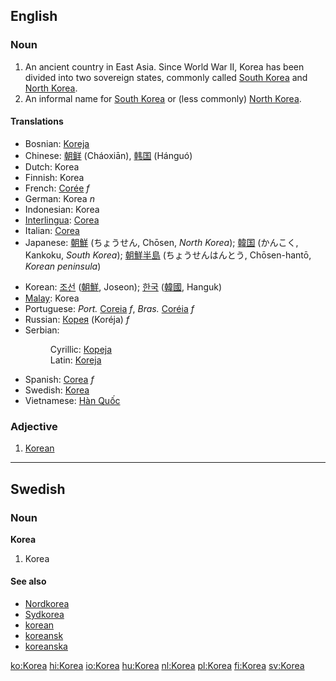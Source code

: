 {{See|korea}}
==English==

===Noun===
#An ancient country in East Asia.  Since World War II, Korea has been divided into two sovereign states, commonly called [[South Korea]] and [[North Korea]].
#An informal name for [[South Korea]] or (less commonly) [[North Korea]].

====Translations====
{{top}}
*Bosnian: [[Koreja#Bosnian|Koreja]] {{f}}
*Chinese: [[朝鲜]] (Cháoxiān), [[韩国]] (Hánguó)
*Dutch: Korea
*Finnish: Korea
*French: [[Corée]] ''f''
*German: Korea ''n''
*Indonesian: Korea
*[[Interlingua]]: [[Corea]]
*Italian: [[Corea]]
*Japanese: [[朝]][[鮮]] (ちょうせん, Chōsen, ''North Korea''); [[韓国]] (かんこく, Kankoku, ''South Korea''); [[朝]][[鮮]][[半]][[島]] (ちょうせんはんとう, Chōsen-hantō, ''Korean peninsula'')
{{mid}}
*Korean: [[조선]] ([[朝鮮]], Joseon); [[한국]] ([[韓]][[國]], Hanguk)
*[[Malay]]: Korea
*Portuguese: ''Port.'' [[Coreia]] ''f'', ''Bras.'' [[Coréia]] ''f''
*Russian: [[Корея]] (Koréja) ''f''
*Serbian:
*:Cyrillic: [[Кореја#Serbian|Кореја]] {{f}}
*:Latin: [[Koreja#Serbian|Koreja]] {{f}}
*Spanish: [[Corea]] ''f''
*Swedish: [[Korea#Swedish|Korea]]
*Vietnamese: [[Hàn Quốc]]
{{bottom}}

===Adjective===
#[[Korean]]

----

==Swedish==

===Noun===
'''Korea'''

#Korea

====See also====
*[[Nordkorea]]
*[[Sydkorea]]
*[[korean]]
*[[koreansk]]
*[[koreanska]]

[[ko:Korea]]
[[hi:Korea]]
[[io:Korea]]
[[hu:Korea]]
[[nl:Korea]]
[[pl:Korea]]
[[fi:Korea]]
[[sv:Korea]]